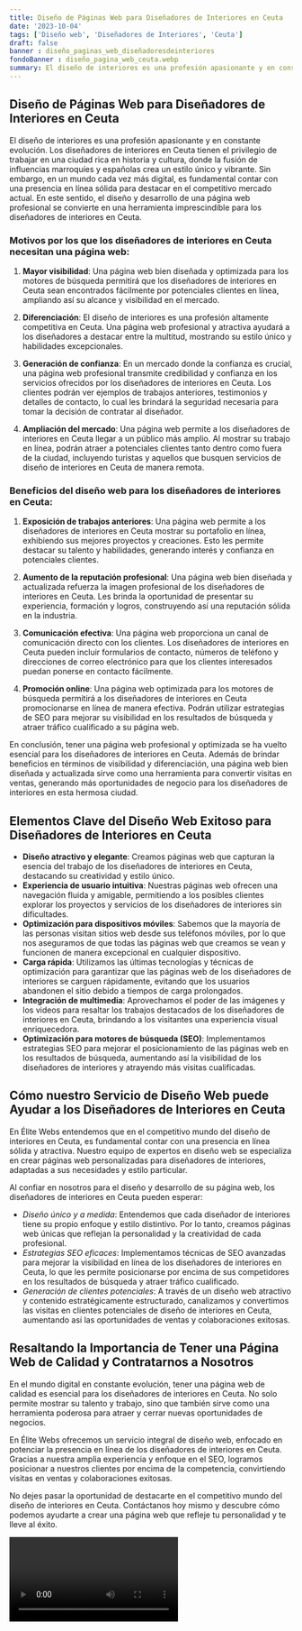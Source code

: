 ```yaml
---
title: Diseño de Páginas Web para Diseñadores de Interiores en Ceuta
date: '2023-10-04'
tags: ['Diseño web', 'Diseñadores de Interiores', 'Ceuta']
draft: false
banner : diseño_paginas_web_diseñadoresdeinteriores
fondoBanner : diseño_pagina_web_ceuta.webp
summary: El diseño de interiores es una profesión apasionante y en constante evolución. Los diseñadores de interiores en Ceuta tienen el privilegio de trabajar en una ciudad rica en historia y cultura, donde la fusión de influencias marroquíes y españolas crea un estilo único y vibrante. Sin embargo, en un mundo cada vez más digital, es fundamental contar con una presencia en línea sólida para destacar en el competitivo mercado actual. En este sentido, el diseño y desarrollo de una página web profesional se convierte en una herramienta imprescindible para los diseñadores de interiores en Ceuta.
---
```


## Diseño de Páginas Web para Diseñadores de Interiores en Ceuta

El diseño de interiores es una profesión apasionante y en constante evolución. Los diseñadores de interiores en Ceuta tienen el privilegio de trabajar en una ciudad rica en historia y cultura, donde la fusión de influencias marroquíes y españolas crea un estilo único y vibrante. Sin embargo, en un mundo cada vez más digital, es fundamental contar con una presencia en línea sólida para destacar en el competitivo mercado actual. En este sentido, el diseño y desarrollo de una página web profesional se convierte en una herramienta imprescindible para los diseñadores de interiores en Ceuta.

### Motivos por los que los diseñadores de interiores en Ceuta necesitan una página web:

1. **Mayor visibilidad**: Una página web bien diseñada y optimizada para los motores de búsqueda permitirá que los diseñadores de interiores en Ceuta sean encontrados fácilmente por potenciales clientes en línea, ampliando así su alcance y visibilidad en el mercado.

2. **Diferenciación**: El diseño de interiores es una profesión altamente competitiva en Ceuta. Una página web profesional y atractiva ayudará a los diseñadores a destacar entre la multitud, mostrando su estilo único y habilidades excepcionales.

3. **Generación de confianza**: En un mercado donde la confianza es crucial, una página web profesional transmite credibilidad y confianza en los servicios ofrecidos por los diseñadores de interiores en Ceuta. Los clientes podrán ver ejemplos de trabajos anteriores, testimonios y detalles de contacto, lo cual les brindará la seguridad necesaria para tomar la decisión de contratar al diseñador.

4. **Ampliación del mercado**: Una página web permite a los diseñadores de interiores en Ceuta llegar a un público más amplio. Al mostrar su trabajo en línea, podrán atraer a potenciales clientes tanto dentro como fuera de la ciudad, incluyendo turistas y aquellos que busquen servicios de diseño de interiores en Ceuta de manera remota.

### Beneficios del diseño web para los diseñadores de interiores en Ceuta:

1. **Exposición de trabajos anteriores**: Una página web permite a los diseñadores de interiores en Ceuta mostrar su portafolio en línea, exhibiendo sus mejores proyectos y creaciones. Esto les permite destacar su talento y habilidades, generando interés y confianza en potenciales clientes.

2. **Aumento de la reputación profesional**: Una página web bien diseñada y actualizada refuerza la imagen profesional de los diseñadores de interiores en Ceuta. Les brinda la oportunidad de presentar su experiencia, formación y logros, construyendo así una reputación sólida en la industria.

3. **Comunicación efectiva**: Una página web proporciona un canal de comunicación directo con los clientes. Los diseñadores de interiores en Ceuta pueden incluir formularios de contacto, números de teléfono y direcciones de correo electrónico para que los clientes interesados puedan ponerse en contacto fácilmente.

4. **Promoción online**: Una página web optimizada para los motores de búsqueda permitirá a los diseñadores de interiores en Ceuta promocionarse en línea de manera efectiva. Podrán utilizar estrategias de SEO para mejorar su visibilidad en los resultados de búsqueda y atraer tráfico cualificado a su página web.

En conclusión, tener una página web profesional y optimizada se ha vuelto esencial para los diseñadores de interiores en Ceuta. Además de brindar beneficios en términos de visibilidad y diferenciación, una página web bien diseñada y actualizada sirve como una herramienta para convertir visitas en ventas, generando más oportunidades de negocio para los diseñadores de interiores en esta hermosa ciudad.

<GifSeo />

<Cta />

## Elementos Clave del Diseño Web Exitoso para Diseñadores de Interiores en Ceuta

- **Diseño atractivo y elegante**: Creamos páginas web que capturan la esencia del trabajo de los diseñadores de interiores en Ceuta, destacando su creatividad y estilo único.
- **Experiencia de usuario intuitiva**: Nuestras páginas web ofrecen una navegación fluida y amigable, permitiendo a los posibles clientes explorar los proyectos y servicios de los diseñadores de interiores sin dificultades.
- **Optimización para dispositivos móviles**: Sabemos que la mayoría de las personas visitan sitios web desde sus teléfonos móviles, por lo que nos aseguramos de que todas las páginas web que creamos se vean y funcionen de manera excepcional en cualquier dispositivo.
- **Carga rápida**: Utilizamos las últimas tecnologías y técnicas de optimización para garantizar que las páginas web de los diseñadores de interiores se carguen rápidamente, evitando que los usuarios abandonen el sitio debido a tiempos de carga prolongados.
- **Integración de multimedia**: Aprovechamos el poder de las imágenes y los videos para resaltar los trabajos destacados de los diseñadores de interiores en Ceuta, brindando a los visitantes una experiencia visual enriquecedora.
- **Optimización para motores de búsqueda (SEO)**: Implementamos estrategias SEO para mejorar el posicionamiento de las páginas web en los resultados de búsqueda, aumentando así la visibilidad de los diseñadores de interiores y atrayendo más visitas cualificadas.

## Cómo nuestro Servicio de Diseño Web puede Ayudar a los Diseñadores de Interiores en Ceuta

En Élite Webs entendemos que en el competitivo mundo del diseño de interiores en Ceuta, es fundamental contar con una presencia en línea sólida y atractiva. Nuestro equipo de expertos en diseño web se especializa en crear páginas web personalizadas para diseñadores de interiores, adaptadas a sus necesidades y estilo particular.

Al confiar en nosotros para el diseño y desarrollo de su página web, los diseñadores de interiores en Ceuta pueden esperar:

- *Diseño único y a medida*: Entendemos que cada diseñador de interiores tiene su propio enfoque y estilo distintivo. Por lo tanto, creamos páginas web únicas que reflejan la personalidad y la creatividad de cada profesional.
- *Estrategias SEO eficaces*: Implementamos técnicas de SEO avanzadas para mejorar la visibilidad en línea de los diseñadores de interiores en Ceuta, lo que les permite posicionarse por encima de sus competidores en los resultados de búsqueda y atraer tráfico cualificado.
- *Generación de clientes potenciales*: A través de un diseño web atractivo y contenido estratégicamente estructurado, canalizamos y convertimos las visitas en clientes potenciales de diseño de interiores en Ceuta, aumentando así las oportunidades de ventas y colaboraciones exitosas.

## Resaltando la Importancia de Tener una Página Web de Calidad y Contratarnos a Nosotros

En el mundo digital en constante evolución, tener una página web de calidad es esencial para los diseñadores de interiores en Ceuta. No solo permite mostrar su talento y trabajo, sino que también sirve como una herramienta poderosa para atraer y cerrar nuevas oportunidades de negocios.

En Élite Webs ofrecemos un servicio integral de diseño web, enfocado en potenciar la presencia en línea de los diseñadores de interiores en Ceuta. Gracias a nuestra amplia experiencia y enfoque en el SEO, logramos posicionar a nuestros clientes por encima de la competencia, convirtiendo visitas en ventas y colaboraciones exitosas.

No dejes pasar la oportunidad de destacarte en el competitivo mundo del diseño de interiores en Ceuta. Contáctanos hoy mismo y descubre cómo podemos ayudarte a crear una página web que refleje tu personalidad y te lleve al éxito.

<Video />

<CtaBot job='Diseñadores de Interiores' city='Ceuta'/>

<Gmaps query='Ceuta+españa+maps' />